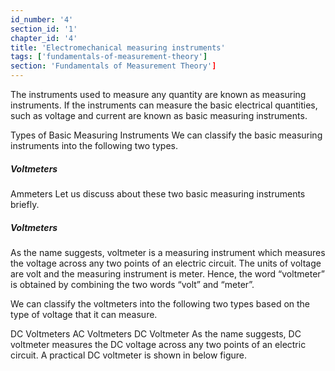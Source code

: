```yaml
---
id_number: '4'
section_id: '1'
chapter_id: '4'
title: 'Electromechanical measuring instruments'
tags: ['fundamentals-of-measurement-theory']
section: 'Fundamentals of Measurement Theory']
---
```

The instruments used to measure any quantity are known as measuring instruments. If the instruments can measure the basic electrical quantities, such as voltage and current are known as basic measuring instruments.

Types of Basic Measuring Instruments
We can classify the basic measuring instruments into the following two types.

##### Voltmeters
Ammeters
Let us discuss about these two basic measuring instruments briefly.

##### Voltmeters
As the name suggests, voltmeter is a measuring instrument which measures the voltage across any two points of an electric circuit. The units of voltage are volt and the measuring instrument is meter. Hence, the word “voltmeter” is obtained by combining the two words “volt” and “meter”.

We can classify the voltmeters into the following two types based on the type of voltage that it can measure.

DC Voltmeters
AC Voltmeters
DC Voltmeter
As the name suggests, DC voltmeter measures the DC voltage across any two points of an electric circuit. A practical DC voltmeter is shown in below figure.
